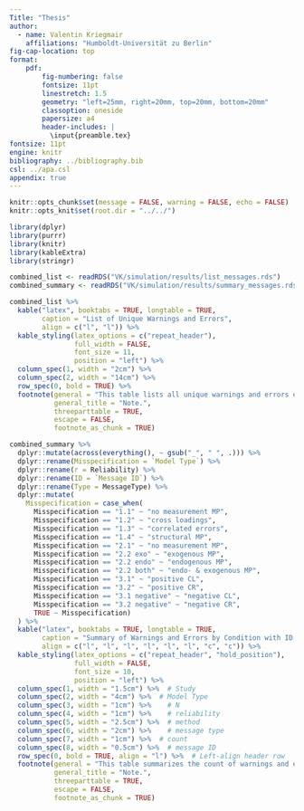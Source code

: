 ```yaml
---
Title: "Thesis"
author:
  - name: Valentin Kriegmair
    affiliations: "Humboldt-Universität zu Berlin"
fig-cap-location: top
format:
    pdf:
        fig-numbering: false
        fontsize: 11pt
        linestretch: 1.5
        geometry: "left=25mm, right=20mm, top=20mm, bottom=20mm"
        classoption: oneside
        papersize: a4
        header-includes: |
          \input{preamble.tex}
fontsize: 11pt
engine: knitr
bibliography: ../bibliography.bib
csl: ../apa.csl
appendix: true
---
```

```r
knitr::opts_chunk$set(message = FALSE, warning = FALSE, echo = FALSE)
knitr::opts_knit$set(root.dir = "../../")
```

```r
library(dplyr)
library(purrr)
library(knitr)
library(kableExtra)
library(stringr)

combined_list <- readRDS("VK/simulation/results/list_messages.rds")
combined_summary <- readRDS("VK/simulation/results/summary_messages.rds")
```

\vspace{1em}

```r
combined_list %>%
  kable("latex", booktabs = TRUE, longtable = TRUE,
        caption = "List of Unique Warnings and Errors",
        align = c("l", "l")) %>% 
  kable_styling(latex_options = c("repeat_header"),
                full_width = FALSE,
                font_size = 11,
                position = "left") %>%
  column_spec(1, width = "2cm") %>% 
  column_spec(2, width = "14cm") %>% 
  row_spec(0, bold = TRUE) %>%
  footnote(general = "This table lists all unique warnings and errors encountered during the simulation studies.",
           general_title = "Note.",
           threeparttable = TRUE,
           escape = FALSE,
           footnote_as_chunk = TRUE)

```

\vspace{1em}

```r
combined_summary %>%
  dplyr::mutate(across(everything(), ~ gsub("_", " ", .))) %>%
  dplyr::rename(Misspecification = `Model Type`) %>%
  dplyr::rename(r = Reliability) %>%
  dplyr::rename(ID = `Message ID`) %>%
  dplyr::rename(Type = MessageType) %>%
  dplyr::mutate(
    Misspecification = case_when(
      Misspecification == "1.1" ~ "no measurement MP",
      Misspecification == "1.2" ~ "cross loadings",
      Misspecification == "1.3" ~ "correlated errors",
      Misspecification == "1.4" ~ "structural MP",
      Misspecification == "2.1" ~ "no measurement MP",
      Misspecification == "2.2 exo" ~ "exogenous MP",
      Misspecification == "2.2 endo" ~ "endogenous MP",
      Misspecification == "2.2 both" ~ "endo- & exogenous MP",
      Misspecification == "3.1" ~ "positive CL",
      Misspecification == "3.2" ~ "positive CR",
      Misspecification == "3.1 negative" ~ "negative CL",
      Misspecification == "3.2 negative" ~ "negative CR",
      TRUE ~ Misspecification)
  ) %>%
  kable("latex", booktabs = TRUE, longtable = TRUE, 
        caption = "Summary of Warnings and Errors by Condition with ID for All Studies",
        align = c("l", "l", "l", "l", "l", "l", "c", "c")) %>%
  kable_styling(latex_options = c("repeat_header", "hold_position"), 
                full_width = FALSE, 
                font_size = 10,
                position = "left") %>%
  column_spec(1, width = "1.5cm") %>%  # Study
  column_spec(2, width = "4cm") %>%  # Model Type
  column_spec(3, width = "1cm") %>%    # N
  column_spec(4, width = "1cm") %>%    # reliability
  column_spec(5, width = "2.5cm") %>%  # method
  column_spec(6, width = "2cm") %>%    # message type
  column_spec(7, width = "1cm") %>%  # count
  column_spec(8, width = "0.5cm") %>%  # message ID
  row_spec(0, bold = TRUE, align = "l") %>%  # Left-align header row
  footnote(general = "This table summarizes the count of warnings and errors for each condition - sample size N, indicator reliability r and measurement misspecification (MP) of cross-loadings (CL) or correlated residuals (CR) - in all three simulation studies with the respective ID number corresponding to Table C1.",
           general_title = "Note.",
           threeparttable = TRUE,
           escape = FALSE,
           footnote_as_chunk = TRUE)
```
